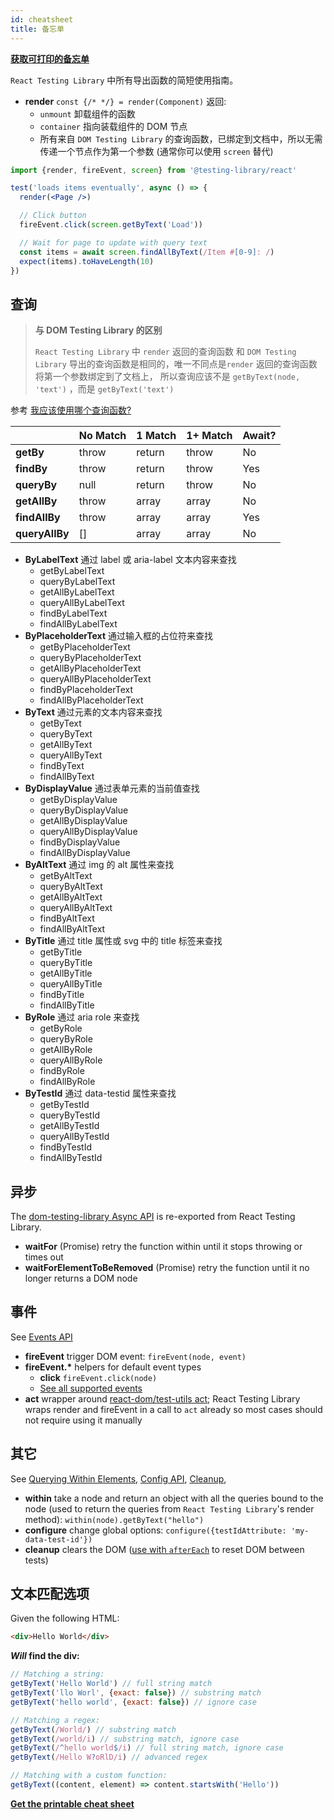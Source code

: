 ```yaml
---
id: cheatsheet
title: 备忘单
---
```


**[获取可打印的备忘单][cheatsheet]**

`React Testing Library` 中所有导出函数的简短使用指南。

- **render** `const {/* */} = render(Component)` 返回:
  - `unmount` 卸载组件的函数
  - `container` 指向装载组件的 DOM 节点
  - 所有来自 `DOM Testing Library` 的查询函数，已绑定到文档中，所以无需传递一个节点作为第一个参数
    (通常你可以使用 `screen` 替代)

```jsx
import {render, fireEvent, screen} from '@testing-library/react'

test('loads items eventually', async () => {
  render(<Page />)

  // Click button
  fireEvent.click(screen.getByText('Load'))

  // Wait for page to update with query text
  const items = await screen.findAllByText(/Item #[0-9]: /)
  expect(items).toHaveLength(10)
})
```

## 查询

> **与 DOM Testing Library 的区别**
>
> `React Testing Library` 中 `render` 返回的查询函数 和
> `DOM Testing Library` 导出的查询函数是相同的，唯一不同点是`render` 返回的查询函数将第一个参数绑定到了文档上，
> 所以查询应该不是 `getByText(node, 'text')` ，而是 `getByText('text')`

参考 [我应该使用哪个查询函数?](queries/about.mdx#priority)

|                | No Match | 1 Match | 1+ Match | Await? |
| -------------- | -------- | ------- | -------- | ------ |
| **getBy**      | throw    | return  | throw    | No     |
| **findBy**     | throw    | return  | throw    | Yes    |
| **queryBy**    | null     | return  | throw    | No     |
| **getAllBy**   | throw    | array   | array    | No     |
| **findAllBy**  | throw    | array   | array    | Yes    |
| **queryAllBy** | []       | array   | array    | No     |

- **ByLabelText** 通过 label 或 aria-label 文本内容来查找
  - getByLabelText
  - queryByLabelText
  - getAllByLabelText
  - queryAllByLabelText
  - findByLabelText
  - findAllByLabelText
- **ByPlaceholderText** 通过输入框的占位符来查找
  - getByPlaceholderText
  - queryByPlaceholderText
  - getAllByPlaceholderText
  - queryAllByPlaceholderText
  - findByPlaceholderText
  - findAllByPlaceholderText
- **ByText** 通过元素的文本内容来查找
  - getByText
  - queryByText
  - getAllByText
  - queryAllByText
  - findByText
  - findAllByText
- **ByDisplayValue** 通过表单元素的当前值查找
  - getByDisplayValue
  - queryByDisplayValue
  - getAllByDisplayValue
  - queryAllByDisplayValue
  - findByDisplayValue
  - findAllByDisplayValue
- **ByAltText** 通过 img 的 alt 属性来查找
  - getByAltText
  - queryByAltText
  - getAllByAltText
  - queryAllByAltText
  - findByAltText
  - findAllByAltText
- **ByTitle** 通过 title 属性或 svg 中的 title 标签来查找
  - getByTitle
  - queryByTitle
  - getAllByTitle
  - queryAllByTitle
  - findByTitle
  - findAllByTitle
- **ByRole** 通过 aria role 来查找
  - getByRole
  - queryByRole
  - getAllByRole
  - queryAllByRole
  - findByRole
  - findAllByRole
- **ByTestId** 通过 data-testid 属性来查找
  - getByTestId
  - queryByTestId
  - getAllByTestId
  - queryAllByTestId
  - findByTestId
  - findAllByTestId

## 异步

The [dom-testing-library Async API](dom-testing-library/api-async.mdx) is
re-exported from React Testing Library.

- **waitFor** (Promise) retry the function within until it stops throwing or
  times out
- **waitForElementToBeRemoved** (Promise) retry the function until it no longer
  returns a DOM node

## 事件

See [Events API](dom-testing-library/api-events.mdx)

- **fireEvent** trigger DOM event: `fireEvent(node, event)`
- **fireEvent.\*** helpers for default event types
  - **click** `fireEvent.click(node)`
  - [See all supported events](https://github.com/testing-library/dom-testing-library/blob/master/src/event-map.js)
- **act** wrapper around
  [react-dom/test-utils act](https://reactjs.org/docs/test-utils.html#act);
  React Testing Library wraps render and fireEvent in a call to `act` already so
  most cases should not require using it manually

## 其它

See [Querying Within Elements](dom-testing-library/api-within.mdx),
[Config API](dom-testing-library/api-configuration.mdx),
[Cleanup](react-testing-library/api.mdx#cleanup),

- **within** take a node and return an object with all the queries bound to the
  node (used to return the queries from `React Testing Library`'s render
  method): `within(node).getByText("hello")`
- **configure** change global options:
  `configure({testIdAttribute: 'my-data-test-id'})`
- **cleanup** clears the DOM
  ([use with `afterEach`](react-testing-library/api.mdx#cleanup) to reset DOM
  between tests)

## 文本匹配选项

Given the following HTML:

```html
<div>Hello World</div>
```

**_Will_ find the div:**

```javascript
// Matching a string:
getByText('Hello World') // full string match
getByText('llo Worl', {exact: false}) // substring match
getByText('hello world', {exact: false}) // ignore case

// Matching a regex:
getByText(/World/) // substring match
getByText(/world/i) // substring match, ignore case
getByText(/^hello world$/i) // full string match, ignore case
getByText(/Hello W?oRlD/i) // advanced regex

// Matching with a custom function:
getByText((content, element) => content.startsWith('Hello'))
```

**[Get the printable cheat sheet][cheatsheet]**

[cheatsheet]:
  https://github.com/testing-library/react-testing-library/raw/main/other/cheat-sheet.pdf
